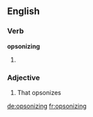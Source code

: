 ==English==

===Verb===
'''opsonizing'''

# {{present participle of|opsonize}}

===Adjective===
{{en-adj}}

# That opsonizes

[[de:opsonizing]]
[[fr:opsonizing]]
